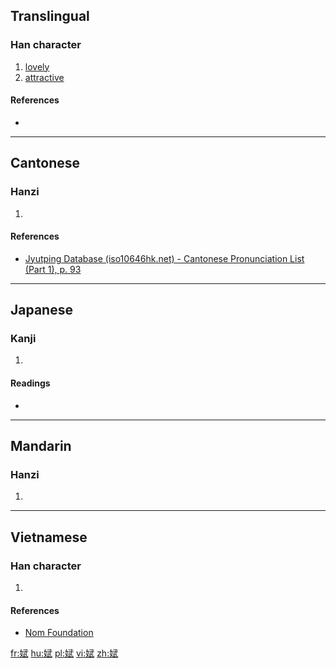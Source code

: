 ==Translingual==

===Han character===
{{Han char|rn=38|rad=女|as=08|sn=11|four=|canj=VMPM|ids=⿰女武}}

# [[lovely]]
# [[attractive]]

====References====
* {{Han ref|kx=0263.180|dkj=06361|hdz=21055.040|uh=5A2C|ud=23084}}

----

==Cantonese==

===Hanzi===
{{yue-hanzi|jyut=[[mou5]], [[mou4]]|y=mou5, mou4}}

# {{defn|lang=yue|sort=女08}}

====References====
* [http://www.iso10646hk.net/jp/document/download.jsp Jyutping Database (iso10646hk.net) - Cantonese Pronunciation List (Part 1), p. 93]

----

==Japanese==

===Kanji===
{{ja-kanji|grade=|rs=女08}}

# {{defn|lang=ja|sort=女08}}

====Readings====
* {{ja-readings|on=[[ぶ]] (bu), [[む]] (mu)|kun=[[こびる]] (kobiru)}}

----

==Mandarin==

===Hanzi===
{{cmn-hanzi|pin=[[wǔ]] ([[wu3]])|wg=wu<sup>3</sup>}}

# {{defn|lang=cmn|sort=女08}}

----

==Vietnamese==

===Han character===
{{vi-hantu|[[vũ]]|rs=女08}}

# {{defn|lang=vi|sort=女08}}

====References====
*[http://nomfoundation.org/common/nom_details.php?codepoint=5a2c Nom Foundation]

[[fr:娬]]
[[hu:娬]]
[[pl:娬]]
[[vi:娬]]
[[zh:娬]]
